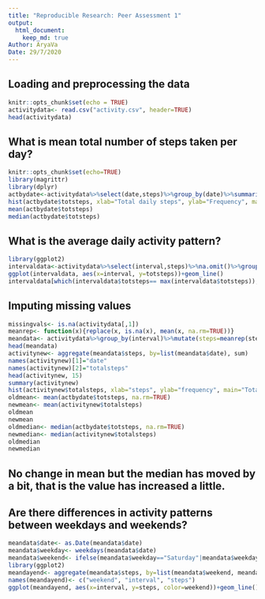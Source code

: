 ```yaml
---
title: "Reproducible Research: Peer Assessment 1"
output: 
  html_document:
    keep_md: true
Author: AryaVa
Date: 29/7/2020
---
```



## Loading and preprocessing the data
```r
knitr::opts_chunk$set(echo = TRUE)
activitydata<- read.csv("activity.csv", header=TRUE)
head(activitydata)
```


## What is mean total number of steps taken per day?
```r
knitr::opts_chunk$set(echo=TRUE)
library(magrittr)
library(dplyr)
actbydate<-activitydata%>%select(date,steps)%>%group_by(date)%>%summarize(totsteps=sum(steps))%>%na.omit()
hist(actbydate$totsteps, xlab="Total daily steps", ylab="Frequency", main="Histogram of total steps daily", breaks=20, col="red")
mean(actbydate$totsteps)
median(actbydate$totsteps)
```


## What is the average daily activity pattern?
```r
library(ggplot2)
intervaldata<-activitydata%>%select(interval,steps)%>%na.omit()%>%group_by(interval)%>%summarize(totsteps=mean(steps))
ggplot(intervaldata, aes(x=interval, y=totsteps))+geom_line()
intervaldata[which(intervaldata$totsteps== max(intervaldata$totsteps)),]
```


## Imputing missing values
```r
missingvals<- is.na(activitydata[,1])
meanrep<- function(x){replace(x, is.na(x), mean(x, na.rm=TRUE))}
meandata<- activitydata%>%group_by(interval)%>%mutate(steps=meanrep(steps))
head(meandata)
activitynew<- aggregate(meandata$steps, by=list(meandata$date), sum)
names(activitynew)[1]="date"
names(activitynew)[2]="totalsteps"
head(activitynew, 15)
summary(activitynew)
hist(activitynew$totalsteps, xlab="steps", ylab="frequency", main="Total daily steps", breaks=20, col="green")
oldmean<- mean(actbydate$totsteps, na.rm=TRUE)
newmean<- mean(activitynew$totalsteps)
oldmean
newmean
oldmedian<- median(actbydate$totsteps, na.rm=TRUE)
newmedian<- median(activitynew$totalsteps)
oldmedian
newmedian
```
## No change in mean but the median has moved by a bit, that is the value has increased a little.


## Are there differences in activity patterns between weekdays and weekends?
```r
meandata$date<- as.Date(meandata$date)
meandata$weekday<- weekdays(meandata$date)
meandata$weekend<- ifelse(meandata$weekday=="Saturday"|meandata$weekday=="Sunday", "Weekend", "Weekday")
library(ggplot2)
meandayend<- aggregate(meandata$steps, by=list(meandata$weekend, meandata$interval), na.omit(mean))
names(meandayend)<- c("weekend", "interval", "steps")
ggplot(meandayend, aes(x=interval, y=steps, color=weekend))+geom_line() +facet_grid(weekend~.)+ xlab("Interval")+ ylab("Mean of steps")+ ggtitle("Comparison of Average number of steps in each Interval")
```

